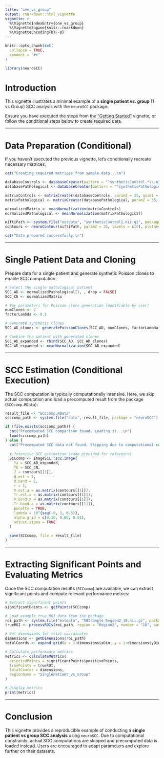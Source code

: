 ```yaml
---
title: "one_vs_group"
output: rmarkdown::html_vignette
vignette: >
  %\VignetteIndexEntry{one_vs_group}
  %\VignetteEngine{knitr::rmarkdown}
  %\VignetteEncoding{UTF-8}
---
```


```r
knitr::opts_chunk$set(
  collapse = TRUE,
  comment = "#>"
)
```

```r
library(neuroSCC)
```

# Introduction

This vignette illustrates a minimal example of a **single patient vs. group** (1 vs Group) SCC analysis with the `neuroSCC` package.

Ensure you have executed the steps from the ["Getting Started"](landing_vignette.html) vignette, or follow the conditional steps below to create required data.

---

# Data Preparation (Conditional)

If you haven't executed the previous vignette, let's conditionally recreate necessary matrices.

```r
cat("Creating required matrices from sample data...\n")

databaseControls <- databaseCreator(pattern = "^syntheticControl.*\\.nii\\.gz$", control = TRUE, quiet = TRUE)
databasePathological <- databaseCreator(pattern = "^syntheticPathological1\\.nii\\.gz$", control = FALSE, quiet = TRUE)

matrixControls <- matrixCreator(databaseControls, paramZ = 35, quiet = TRUE)
matrixPathological <- matrixCreator(databasePathological, paramZ = 35, quiet = TRUE)

normalizedMatrix <- meanNormalization(matrixControls)
normalizedPathological <- meanNormalization(matrixPathological)

niftiPath <- system.file("extdata", "syntheticControl1.nii.gz", package = "neuroSCC")
contours <- neuroContour(niftiPath, paramZ = 35, levels = c(0), plotResult = FALSE)

cat("Data prepared successfully.\n")
```

---

# Single Patient Data and Cloning

Prepare data for a single patient and generate synthetic Poisson clones to enable SCC computation:

```r
# Select the single pathological patient
SCC_AD <- normalizedPathological[1, , drop = FALSE]
SCC_CN <- normalizedMatrix

# Toy parameters for Poisson clone generation (modifiable by user)
numClones <- 2
factorLambda <- 0.1

# Generate synthetic clones
SCC_AD_clones <- generatePoissonClones(SCC_AD, numClones, factorLambda)

# Combine the patient with generated clones
SCC_AD_expanded <- rbind(SCC_AD, SCC_AD_clones)
SCC_AD_expanded <- meanNormalization(SCC_AD_expanded)
```

---

# SCC Estimation (Conditional Execution)

The SCC computation is typically computationally intensive. Here, we skip actual computation and load a precomputed result from the package (`SCCcomp.RData`):

```r
result_file <- "SCCcomp.RData"
scccomp_path <- system.file("data", result_file, package = "neuroSCC")

if (file.exists(scccomp_path)) {
  cat("Precomputed SCC comparison found. Loading it...\n")
  load(scccomp_path)
} else {
  cat("Precomputed SCC data not found. Skipping due to computational complexity.\n")
  
  # Intensive SCC estimation (code provided for reference)
  SCCcomp <- ImageSCC::scc.image(
    Ya = SCC_AD_expanded,
    Yb = SCC_CN,
    Z = contours[[1]],
    d.est = 5,
    d.band = 2,
    r = 1,
    V.est.a = as.matrix(contours[[1]]),
    Tr.est.a = as.matrix(contours[[1]]),
    V.band.a = as.matrix(contours[[1]]),
    Tr.band.a = as.matrix(contours[[1]]),
    penalty = TRUE,
    lambda = 10^{seq(-6, 3, 0.5)},
    alpha.grid = c(0.10, 0.05, 0.01),
    adjust.sigma = TRUE
  )
  
  save(SCCcomp, file = result_file)
}
```

---

# Extracting Significant Points and Evaluating Metrics

Once the SCC computation results (`SCCcomp`) are available, we can extract significant points and compute relevant performance metrics:

```r
# Extract significant points
significantPoints <- getPoints(SCCcomp)

# Load example true ROI data from the package
roi_path <- system.file("extdata", "ROIsample_Region2_18.nii.gz", package = "neuroSCC")
trueROI <- processROIs(roi_path, region = "Region2", number = "18", save = FALSE)

# Get dimensions for total coordinates
dimensions <- getDimensions(roi_path)
totalCoords <- expand.grid(x = 1:dimensions$xDim, y = 1:dimensions$yDim)

# Calculate performance metrics
metrics <- calculateMetrics(
  detectedPoints = significantPoints$positivePoints,
  truePoints = trueROI,
  totalCoords = dimensions,
  regionName = "SinglePatient_vs_Group"
)

# Display metrics
print(metrics)
```

---

# Conclusion

This vignette provides a reproducible example of conducting a **single patient vs group SCC analysis** using `neuroSCC`. Due to computational constraints, actual SCC computations are skipped and precomputed data is loaded instead. Users are encouraged to adapt parameters and explore further on their datasets.
